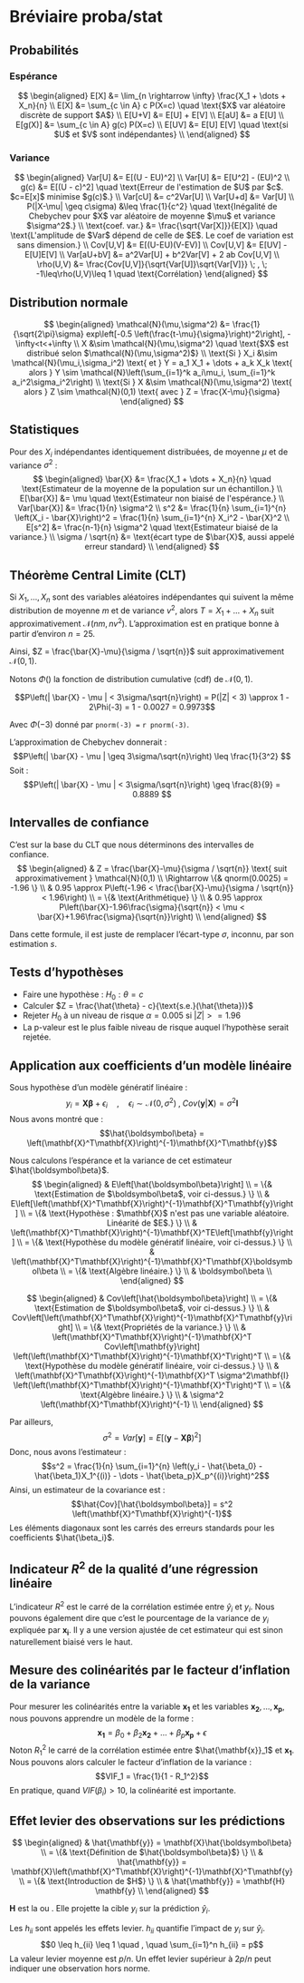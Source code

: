 # Bréviaire proba/stat

## Probabilités

### Espérance

$$
\begin{aligned}
E[X] &= \lim_{n \rightarrow \infty} \frac{X_1 + \dots + X_n}{n} \\
E[X] &= \sum_{c \in A} c P(X=c) \quad \text{$X$ var aléatoire discrète de support $A$} \\
E[U+V] &= E[U] + E[V] \\
E[aU] &= a E[U] \\
E[g(X)] &= \sum_{c \in A} g(c) P(X=c) \\
E[UV] &= E[U] E[V] \quad \text{si $U$ et $V$ sont indépendantes} \\
\end{aligned}
$$

### Variance

$$
\begin{aligned}
Var[U] &= E[(U - EU)^2] \\
Var[U] &= E[U^2] - (EU)^2 \\
g(c) &= E[(U - c)^2] \quad \text{Erreur de l'estimation de $U$ par $c$. $c=E[x]$ minimise $g(c)$.} \\
Var[cU] &= c^2Var[U] \\
Var[U+d] &= Var[U] \\
P(|X-\mu| \geq c\sigma) &\leq \frac{1}{c^2} \quad \text{Inégalité de Chebychev pour $X$ var aléatoire de moyenne $\mu$ et variance $\sigma^2$.} \\
\text{coef. var.} &= \frac{\sqrt{Var[X]}}{E[X]} \quad \text{L'amplitude de $Var$ dépend de celle de $E$. Le coef de variation est sans dimension.} \\
Cov[U,V] &= E[(U-EU)(V-EV)] \\
Cov[U,V] &= E[UV] - E[U]E[V] \\
Var[aU+bV] &= a^2Var[U] + b^2Var[V] + 2 ab Cov[U,V] \\
\rho(U,V) &= \frac{Cov[U,V]}{\sqrt{Var[U]}\sqrt{Var[V]}} \; , \; -1\leq\rho(U,V)\leq 1 \quad \text{Corrélation}
\end{aligned}
$$

## Distribution normale

$$
\begin{aligned}
\mathcal{N}(\mu,\sigma^2) &= \frac{1}{\sqrt{2\pi}\sigma} exp\left[-0.5 \left(\frac{t-\mu}{\sigma}\right)^2\right], -\infty<t<+\infty \\
X &\sim \mathcal{N}(\mu,\sigma^2) \quad \text{$X$ est distribué selon $\mathcal{N}(\mu,\sigma^2)$} \\
\text{Si } X_i &\sim \mathcal{N}(\mu_i,\sigma_i^2) \text{ et } Y = a_1 X_1 + \dots + a_k X_k \text{ alors } Y \sim \mathcal{N}\left(\sum_{i=1}^k a_i\mu_i, \sum_{i=1}^k a_i^2\sigma_i^2\right) \\
\text{Si } X &\sim \mathcal{N}(\mu,\sigma^2) \text{ alors } Z \sim \mathcal{N}(0,1) \text{ avec } Z = \frac{X-\mu}{\sigma}
\end{aligned}
$$

## Statistiques

Pour des $X_i$ indépendantes identiquement distribuées, de moyenne $\mu$ et de variance $\sigma^2$ :
$$
\begin{aligned}
\bar{X} &= \frac{X_1 + \dots + X_n}{n} \quad \text{Estimateur de la moyenne de la population sur un échantillon.} \\
E[\bar{X}] &= \mu \quad \text{Estimateur non biaisé de l'espérance.} \\
Var[\bar{X}] &= \frac{1}{n} \sigma^2 \\
s^2 &= \frac{1}{n} \sum_{i=1}^{n} \left(X_i - \bar{X}\right)^2 = \frac{1}{n} \sum_{i=1}^{n} X_i^2 - \bar{X}^2 \\
E[s^2] &= \frac{n-1}{n} \sigma^2 \quad \text{Estimateur biaisé de la variance.} \\
\sigma / \sqrt{n} &= \text{écart type de $\bar{X}$, aussi appelé erreur standard} \\
\end{aligned}
$$

## Théorème Central Limite (CLT)

Si $X_1,\dots,X_n$ sont des variables aléatoires indépendantes qui suivent la même distribution de moyenne $m$ et de variance $v^2$, alors $T=X_1+\dots+X_n$ suit approximativement $\mathcal{N}\left(nm,nv^2\right)$. L'approximation est en pratique bonne à partir d'environ $n=25$.

Ainsi, $Z = \frac{\bar{X}-\mu}{\sigma / \sqrt{n}}$ suit approximativement $\mathcal{N}(0,1)$.

Notons $\Phi()$ la fonction de distribution cumulative (cdf) de $\mathcal{N}(0,1)$.

$$P\left(| \bar{X} - \mu | < 3\sigma/\sqrt{n}\right) = P(|Z| < 3) \approx 1 - 2\Phi(-3) = 1 - 0.0027 = 0.9973$$

Avec $\Phi(-3)$ donné par `pnorm(-3) = ` `r pnorm(-3)`.

L'approximation de Chebychev donnerait :
$$P\left(| \bar{X} - \mu | \geq 3\sigma/\sqrt{n}\right) \leq \frac{1}{3^2} $$
Soit :
$$P\left(| \bar{X} - \mu | < 3\sigma/\sqrt{n}\right) \geq \frac{8}{9} = 0.8889 $$

## Intervalles de confiance

C'est sur la base du CLT que nous déterminons des intervalles de confiance.
$$
\begin{aligned}
 & Z = \frac{\bar{X}-\mu}{\sigma / \sqrt{n}} \text{ suit approximativement } \mathcal{N}(0,1) \\
\Rightarrow \{& qnorm(0.0025) = -1.96 \} \\
 & 0.95 \approx P\left(-1.96 < \frac{\bar{X}-\mu}{\sigma / \sqrt{n}} < 1.96\right) \\
= \{& \text{Arithmétique} \} \\
 & 0.95 \approx P\left(\bar{X}-1.96\frac{\sigma}{\sqrt{n}} < \mu < \bar{X}+1.96\frac{\sigma}{\sqrt{n}}\right) \\
\end{aligned}
$$

Dans cette formule, il est juste de remplacer l'écart-type $\sigma$, inconnu, par son estimation $s$.

## Tests d'hypothèses

- Faire une hypothèse : $H_0 : \theta = c$
- Calculer $Z = \frac{\hat{\theta} - c}{\text{s.e.}(\hat{\theta})}$
- Rejeter $H_0$ à un niveau de risque $\alpha = 0.005$ si $|Z|>=1.96$
- La p-valeur est le plus faible niveau de risque auquel l'hypothèse serait rejetée.

## Application aux coefficients d'un modèle linéaire

Sous hypothèse d'un modèle génératif linéaire :
$$y_i = \mathbf{X}\boldsymbol\beta + \epsilon_i \quad , \quad \epsilon_i \sim \mathcal{N}(0,\sigma^2) \; , \; Cov\left(\mathbf{y}|\mathbf{X}\right) = \sigma^2\mathbf{I} $$
Nous avons montré que :
$$\hat{\boldsymbol\beta} = \left(\mathbf{X}^T\mathbf{X}\right)^{-1}\mathbf{X}^T\mathbf{y}$$

Nous calculons l'espérance et la variance de cet estimateur $\hat{\boldsymbol\beta}$.
$$
\begin{aligned}
 & E\left[\hat{\boldsymbol\beta}\right] \\
= \{& \text{Estimation de $\boldsymbol\beta$, voir ci-dessus.} \} \\
 & E\left[\left(\mathbf{X}^T\mathbf{X}\right)^{-1}\mathbf{X}^T\mathbf{y}\right] \\
= \{& \text{Hypothèse : $\mathbf{X}$ n'est pas une variable aléatoire. Linéarité de $E$.} \} \\
 & \left(\mathbf{X}^T\mathbf{X}\right)^{-1}\mathbf{X}^TE\left[\mathbf{y}\right] \\
= \{& \text{Hypothèse du modèle génératif linéaire, voir ci-dessus.} \} \\
 & \left(\mathbf{X}^T\mathbf{X}\right)^{-1}\mathbf{X}^T\mathbf{X}\boldsymbol\beta \\
= \{& \text{Algèbre linéaire.} \} \\
 & \boldsymbol\beta \\
\end{aligned}
$$

$$
\begin{aligned}
 & Cov\left[\hat{\boldsymbol\beta}\right] \\
= \{& \text{Estimation de $\boldsymbol\beta$, voir ci-dessus.} \} \\
 & Cov\left[\left(\mathbf{X}^T\mathbf{X}\right)^{-1}\mathbf{X}^T\mathbf{y}\right] \\
= \{& \text{Propriétés de la variance.} \} \\
 & \left(\mathbf{X}^T\mathbf{X}\right)^{-1}\mathbf{X}^T Cov\left[\mathbf{y}\right] \left(\left(\mathbf{X}^T\mathbf{X}\right)^{-1}\mathbf{X}^T\right)^T \\
= \{& \text{Hypothèse du modèle génératif linéaire, voir ci-dessus.} \} \\
 & \left(\mathbf{X}^T\mathbf{X}\right)^{-1}\mathbf{X}^T \sigma^2\mathbf{I} \left(\left(\mathbf{X}^T\mathbf{X}\right)^{-1}\mathbf{X}^T\right)^T \\
= \{& \text{Algèbre linéaire.} \} \\
 & \sigma^2 \left(\mathbf{X}^T\mathbf{X}\right)^{-1} \\
\end{aligned}
$$

Par ailleurs,
$$\sigma^2 = Var[\mathbf{y}] = E\left[\left(\mathbf{y} - \mathbf{X}\boldsymbol\beta\right)^2\right]$$
Donc, nous avons l'estimateur :
$$s^2 = \frac{1}{n} \sum_{i=1}^{n} \left(y_i - \hat{\beta_0} - \hat{\beta_1}X_1^{(i)} - \dots - \hat{\beta_p}X_p^{(i)}\right)^2$$
Ainsi, un estimateur de la covariance est :
$$\hat{Cov}[\hat{\boldsymbol\beta}] = s^2 \left(\mathbf{X}^T\mathbf{X}\right)^{-1}$$
Les éléments diagonaux sont les carrés des erreurs standards pour les coefficients $\hat{\beta_i}$.

## Indicateur $R^2$ de la qualité d'une régression linéaire

L'indicateur $R^2$ est le carré de la corrélation estimée entre $\hat{y}_i$ et $y_i$. Nous pouvons également dire que c'est le pourcentage de la variance de $y_i$ expliquée par $\mathbf{x_i}$. Il y a une version ajustée de cet estimateur qui est sinon naturellement biaisé vers le haut.

## Mesure des colinéarités par le facteur d'inflation de la variance

Pour mesurer les colinéarités entre la variable $\mathbf{x_1}$ et les variables $\mathbf{x_2},\dots,\mathbf{x_p}$, nous pouvons apprendre un modèle de la forme :
$$\mathbf{x_1} = \beta_0 + \beta_2\mathbf{x_2} + \dots + \beta_p\mathbf{x_p} + \epsilon$$
Noton $R_1^2$ le carré de la corrélation estimée entre $\hat{\mathbf{x}}_1$ et $\mathbf{x_1}$. Nous pouvons alors calculer le facteur d'inflation de la variance :
$$VIF_1 = \frac{1}{1 - R_1^2}$$
En pratique, quand $VIF(\beta_i)>10$, la colinéarité est importante.

## Effet levier des observations sur les prédictions

$$
\begin{aligned}
 & \hat{\mathbf{y}} = \mathbf{X}\hat{\boldsymbol\beta} \\
= \{& \text{Définition de $\hat{\boldsymbol\beta}$} \} \\
 & \hat{\mathbf{y}} = \mathbf{X}\left(\mathbf{X}^T\mathbf{X}\right)^{-1}\mathbf{X}^T\mathbf{y} \\
= \{& \text{Introduction de $H$} \} \\
 & \hat{\mathbf{y}} = \mathbf{H} \mathbf{y} \\
\end{aligned}
$$

$\mathbf{H}$ est la \emph{matrice chapeau} ou \emph{matrice de projection}. Elle projette la cible $y_i$ sur la prédiction $\hat{y}_i$.

Les $h_{ii}$ sont appelés les effets levier. $h_{ii}$ quantifie l'impact de $y_i$ sur $\hat{y}_i$.
$$0 \leq h_{ii} \leq 1 \quad , \quad \sum_{i=1}^n h_{ii} = p$$
La valeur levier moyenne est $p/n$. Un effet levier supérieur à $2p/n$ peut indiquer une observation hors norme.